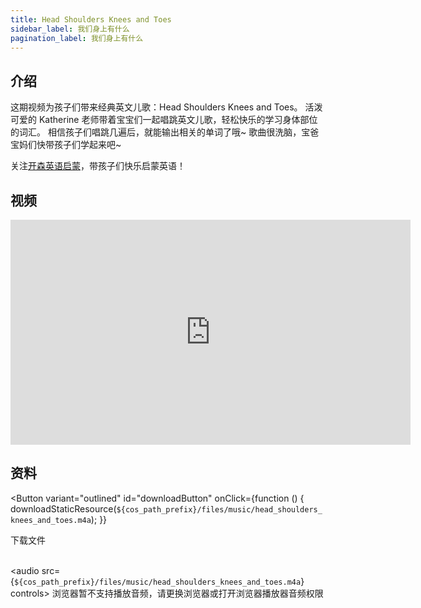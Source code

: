 ```yaml
---
title: Head Shoulders Knees and Toes
sidebar_label: 我们身上有什么
pagination_label: 我们身上有什么
---
```




## 介绍

这期视频为孩子们带来经典英文儿歌：Head Shoulders Knees and Toes。
活泼可爱的 Katherine 老师带着宝宝们一起唱跳英文儿歌，轻松快乐的学习身体部位的词汇。
相信孩子们唱跳几遍后，就能输出相关的单词了哦~
歌曲很洗脑，宝爸宝妈们快带孩子们学起来吧~

关注[开森英语启蒙](https://space.bilibili.com/20797715)，带孩子们快乐启蒙英语！

## 视频

<iframe
  src="https://player.bilibili.com/player.html?bvid=BV1F24y1E7uf&cid=1&page=1"
  scrolling="no"
  border="0"
  frameborder="no"
  framespacing="0"
  allowfullscreen="true"
  width="640"
  height="360"
></iframe>


## 资料

<Button
  variant="outlined"
  id="downloadButton"
  onClick={function () {
    downloadStaticResource(`${cos_path_prefix}/files/music/head_shoulders_knees_and_toes.m4a`);
  }}
>
  下载文件
</Button>
<br />
<br />

<audio src={`${cos_path_prefix}/files/music/head_shoulders_knees_and_toes.m4a`} controls>
  浏览器暂不支持播放音频，请更换浏览器或打开浏览器播放器音频权限
</audio>